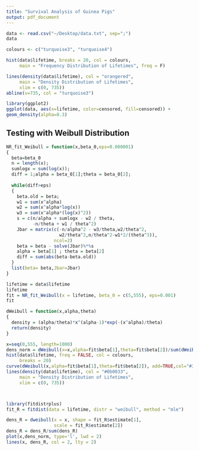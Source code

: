 ```yaml
---
title: "Survival Analysis of Guinea Pigs"
output: pdf_document
---
```


```r
data <- read.csv("~/Desktop/data.txt", sep=";")
data
```

```r
colours <- c("turquoise3", "turquoise4")

hist(data$lifetime, breaks = 20, col = colours,
     main = "Frequency Distribution of Lifetimes", freq = F)

lines(density(data$lifetime), col = "orangered",
     main = "Density Distribution of Lifetimes",
     xlim = c(0, 735))
abline(v=735, col = "turquoise3")
```


```r
library(ggplot2)
ggplot(data, aes(x=lifetime, color=censored, fill=censored)) +
geom_density(alpha=0.3)
```

## Testing with Weibull Distribution

```r
NR_fit_Weibull = function(x,beta_0,eps=0.000001)
{
  beta=beta_0
  n = length(x);
  sumlogx = sum(log(x));
  diff = 1;alpha = beta_0[1];theta = beta_0[2];
  
  while(diff>eps)
  {
    beta.old = beta;
    w1 = sum(x^alpha)
    w2 = sum(x^alpha*log(x))
    w3 = sum(x^alpha*(log(x)^2))
    s = c(n/alpha + sumlogx - w2 / theta,
          -n/theta + w1 / theta^2)
    Jbar = matrix(c(-n/alpha^2 - w3/theta,w2/theta^2,
                    w2/theta^2,n/theta^2-w1*2/(theta^3)),
                  ncol=2)
    beta = beta - solve(Jbar)%*%s
    alpha = beta[1] ; theta = beta[2]
    diff = sum(abs(beta-beta.old))
  }
  list(beta= beta,Jbar=Jbar)
}
```

```r
lifetime = data$lifetime
lifetime
fit = NR_fit_Weibull(x = lifetime, beta_0 = c(5,555), eps=0.001)
fit
```

```r
dWeibull = function(x,alpha,theta)
{
  density = (alpha/theta)*x^(alpha-1)*exp(-(x^alpha)/theta)
  return(density)
}

x=seq(0,555, length=1000)
dens_norm = dWeibull(x=x,alpha=fit$beta[1],theta=fit$beta[2])/sum(dWeibull(x=x,alpha=fit$beta[1],theta=fit$beta[2]))
hist(data$lifetime, freq = FALSE, col = colours,
     breaks = 20)
curve(dWeibull(x,alpha=fit$beta[1],theta=fit$beta[2]), add=TRUE,col="#370031")
lines(density(data$lifetime), col = "#0b0033",
     main = "Density Distribution of Lifetimes",
     xlim = c(0, 735))



library(fitdistrplus)
fit_R = fitdist(data = lifetime, distr = "weibull", method = "mle")

dens_R = dweibull(x = x, shape = fit_R$estimate[1], 
                  scale = fit_R$estimate[2])
dens_R = dens_R/sum(dens_R)
plot(x,dens_norm, type='l', lwd = 2)
lines(x, dens_R, col = 2, lty = 2)
```

 
